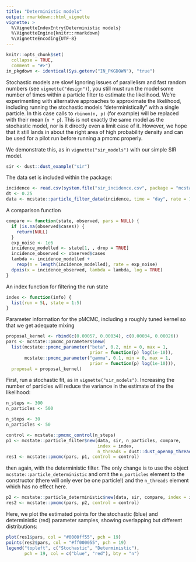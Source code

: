 ```yaml
---
title: "Deterministic models"
output: rmarkdown::html_vignette
vignette: >
  %\VignetteIndexEntry{Deterministic models}
  %\VignetteEngine{knitr::rmarkdown}
  %\VignetteEncoding{UTF-8}
---
```


```r
knitr::opts_chunk$set(
  collapse = TRUE,
  comment = "#>")
in_pkgdown <- identical(Sys.getenv("IN_PKGDOWN"), "true")
```

Stochastic models are slow!  Ignoring issues of parallelism and fast random numbers (see `vignette("design")`), you still must run the model some number of times within a particle filter to estimate the likelihood.  We're experimenting with alternative approaches to approximate the likelihood, including running the stochastic models "deterministically" with a single particle.  In this case calls to `rbinom(n, p)` (for example) will be replaced with their mean (`n * p`).  This is not exactly the same model as the stochastic model, nor is it directly even a limit case of it.  However, we hope that it still lands in about the right area of high probability density and can be used for a pilot run before running a pmcmc properly.

We demonstrate this, as in `vignette("sir_models")` with our simple SIR model.

```r
sir <- dust::dust_example("sir")
```

The data set is included within the package:

```r
incidence <- read.csv(system.file("sir_incidence.csv", package = "mcstate"))
dt <- 0.25
data <- mcstate::particle_filter_data(incidence, time = "day", rate = 1 / dt)
```

A comparison function

```r
compare <- function(state, observed, pars = NULL) {
  if (is.na(observed$cases)) {
    return(NULL)
  }
  exp_noise <- 1e6
  incidence_modelled <- state[1, , drop = TRUE]
  incidence_observed <- observed$cases
  lambda <- incidence_modelled +
    rexp(n = length(incidence_modelled), rate = exp_noise)
  dpois(x = incidence_observed, lambda = lambda, log = TRUE)
}
```

An index function for filtering the run state

```r
index <- function(info) {
  list(run = 5L, state = 1:5)
}
```

Parameter information for the pMCMC, including a roughly tuned kernel so that we get adequate mixing

```r
proposal_kernel <- rbind(c(0.00057, 0.00034), c(0.00034, 0.00026))
pars <- mcstate::pmcmc_parameters$new(
  list(mcstate::pmcmc_parameter("beta", 0.2, min = 0, max = 1,
                                prior = function(p) log(1e-10)),
       mcstate::pmcmc_parameter("gamma", 0.1, min = 0, max = 1,
                                prior = function(p) log(1e-10))),
  proposal = proposal_kernel)
```

First, run a stochastic fit, as in `vignette("sir_models")`. Increasing the number of particles will reduce the variance in the estimate of the the likelihood:

```r
n_steps <- 300
n_particles <- 500
```

```r
n_steps <- 30
n_particles <- 50
```

```r
control <- mcstate::pmcmc_control(n_steps)
p1 <- mcstate::particle_filter$new(data, sir, n_particles, compare,
                                   index = index,
                                   n_threads = dust::dust_openmp_threads())
res1 <- mcstate::pmcmc(pars, p1, control = control)
```

then again, with the deterministic filter. The only change is to use the object `mcstate::particle_deterministic` and omit the `n_particles` element to the constructor (there will only ever be one particle!) and the `n_threads` element which has no effect here.

```r
p2 <- mcstate::particle_deterministic$new(data, sir, compare, index = index)
res2 <- mcstate::pmcmc(pars, p2, control = control)
```

Here, we plot the estimated points for the stochastic (blue) and deterministic (red) parameter samples, showing overlapping but different distributions:

```r
plot(res1$pars, col = "#0000ff55", pch = 19)
points(res2$pars, col = "#ff000055", pch = 19)
legend("topleft", c("Stochastic", "Deterministic"),
       pch = 19, col = c("blue", "red"), bty = "n")
```
